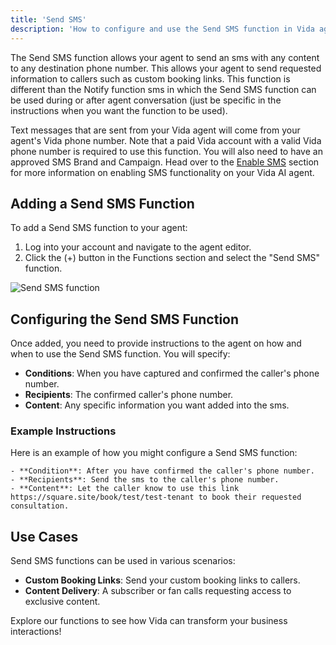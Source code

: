 ```yaml
---
title: 'Send SMS'
description: 'How to configure and use the Send SMS function in Vida agents.'
---
```


The Send SMS function allows your agent to send an sms with any content to any destination phone number. This allows your agent to send requested information to callers such as custom booking links. This function is different than the Notify function sms in which the Send SMS function can be used during or after agent conversation (just be specific in the instructions when you want the function to be used).

Text messages that are sent from your Vida agent will come from your agent's Vida phone number. Note that a paid Vida account with a valid Vida phone number is required to use this function. You will also need to have an approved SMS Brand and Campaign. Head over to the [Enable SMS](/agents/enable-sms) section for more information on enabling SMS functionality on your Vida AI agent.

## Adding a Send SMS Function

To add a Send SMS function to your agent:
1. Log into your account and navigate to the agent editor.
2. Click the (+) button in the Functions section and select the "Send SMS" function.

![Send SMS function](https://vidapublic.s3.us-east-2.amazonaws.com/vida-edit-agent-functions-send-sms.png "Send SMS function")

## Configuring the Send SMS Function

Once added, you need to provide instructions to the agent on how and when to use the Send SMS function. You will specify:
- **Conditions**: When you have captured and confirmed the caller's phone number.
- **Recipients**: The confirmed caller's phone number.
- **Content**: Any specific information you want added into the sms.

### Example Instructions

Here is an example of how you might configure a Send SMS function:

```plaintext
- **Condition**: After you have confirmed the caller's phone number.
- **Recipients**: Send the sms to the caller's phone number.
- **Content**: Let the caller know to use this link https://square.site/book/test/test-tenant to book their requested consultation.
```

## Use Cases

Send SMS functions can be used in various scenarios:
- **Custom Booking Links**: Send your custom booking links to callers. 
- **Content Delivery**: A subscriber or fan calls requesting access to exclusive content.

Explore our functions to see how Vida can transform your business interactions!